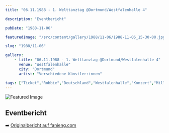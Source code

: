 ```yaml
---
title: "06.11.1988 - 1. Welttanztag @Dortmund/Westfalenhalle 4"

description: "Eventbericht"

pubDate: "1988-11-06"

featuredImage: "/src/content/gallery/1988/11-06/1988-11-06_15-30-00.jpg"

slug: "1988/11-06"

gallery:
    - title: "06.11.1988 - 1. Welttanztag @Dortmund/Westfalenhalle 4"
      venue: "Westfalenhalle"
      city: "Dortmund"
      artist: "Verschiedene Künstler:innen"

tags: ["Ticket","Robbie","Deutschland","Westfalenhalle","Konzert","Milli Vanilli", "Verschiedene Künstler:innen","Dortmund","€0.00","1988"]
---
```


![Featured Image](/src/content/gallery/1988/11-06/1988-11-06_15-30-00.jpg)

## Eventbericht

➡️ [Originalbericht auf fanieng.com](https://fanieng.com/1988/11/06/06-11-1988-1-welttanztag-dortmund-westfalenhalle-4)
